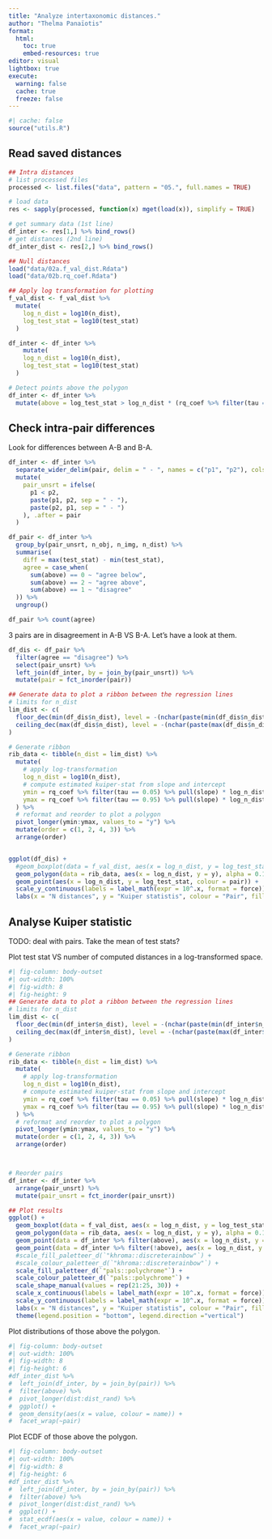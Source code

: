 ```yaml
---
title: "Analyze intertaxonomic distances."
author: "Thelma Panaïotis"
format: 
  html:
    toc: true
    embed-resources: true
editor: visual
lightbox: true
execute:
  warning: false
  cache: true
  freeze: false
---
```


```r
#| cache: false
source("utils.R")
```

## Read saved distances

```r
## Intra distances
# list processed files
processed <- list.files("data", pattern = "05.", full.names = TRUE)

# load data
res <- sapply(processed, function(x) mget(load(x)), simplify = TRUE)

# get summary data (1st line)
df_inter <- res[1,] %>% bind_rows()
# get distances (2nd line)
df_inter_dist <- res[2,] %>% bind_rows()

## Null distances
load("data/02a.f_val_dist.Rdata")
load("data/02b.rq_coef.Rdata")

## Apply log transformation for plotting
f_val_dist <- f_val_dist %>% 
  mutate(
    log_n_dist = log10(n_dist),
    log_test_stat = log10(test_stat)
  )

df_inter <- df_inter %>% 
    mutate(
    log_n_dist = log10(n_dist),
    log_test_stat = log10(test_stat)
  )

# Detect points above the polygon
df_inter <- df_inter %>% 
  mutate(above = log_test_stat > log_n_dist * (rq_coef %>% filter(tau == 0.95) %>% pull(slope)) + (rq_coef %>% filter(tau == 0.95) %>% pull(intercept)))
```

## Check intra-pair differences

Look for differences between A-B and B-A.

```r
df_inter <- df_inter %>% 
  separate_wider_delim(pair, delim = " - ", names = c("p1", "p2"), cols_remove = FALSE) %>% 
  mutate(
    pair_unsrt = ifelse(
      p1 < p2,
      paste(p1, p2, sep = " - "),
      paste(p2, p1, sep = " - ")
    ), .after = pair
  )

df_pair <- df_inter %>% 
  group_by(pair_unsrt, n_obj, n_img, n_dist) %>% 
  summarise(
    diff = max(test_stat) - min(test_stat),
    agree = case_when(
      sum(above) == 0 ~ "agree below",
      sum(above) == 2 ~ "agree above",
      sum(above) == 1 ~ "disagree"
  )) %>% 
  ungroup()

df_pair %>% count(agree)
```

3 pairs are in disagreement in A-B VS B-A. Let’s have a look at them.

```r
df_dis <- df_pair %>% 
  filter(agree == "disagree") %>% 
  select(pair_unsrt) %>% 
  left_join(df_inter, by = join_by(pair_unsrt)) %>% 
  mutate(pair = fct_inorder(pair))

## Generate data to plot a ribbon between the regression lines
# limits for n_dist
lim_dist <- c(
  floor_dec(min(df_dis$n_dist), level = -(nchar(paste(min(df_dis$n_dist))) - 1)),
  ceiling_dec(max(df_dis$n_dist), level = -(nchar(paste(max(df_dis$n_dist))) - 1))
)

# Generate ribbon
rib_data <- tibble(n_dist = lim_dist) %>% 
  mutate(
    # apply log-transformation
    log_n_dist = log10(n_dist),
    # compute estimated kuiper-stat from slope and intercept
    ymin = rq_coef %>% filter(tau == 0.05) %>% pull(slope) * log_n_dist + rq_coef %>% filter(tau == 0.05) %>% pull(intercept),
    ymax = rq_coef %>% filter(tau == 0.95) %>% pull(slope) * log_n_dist + rq_coef %>% filter(tau == 0.95) %>% pull(intercept)
  ) %>% 
  # reformat and reorder to plot a polygon
  pivot_longer(ymin:ymax, values_to = "y") %>% 
  mutate(order = c(1, 2, 4, 3)) %>% 
  arrange(order)


ggplot(df_dis) +
  #geom_boxplot(data = f_val_dist, aes(x = log_n_dist, y = log_test_stat, group = log_n_dist), colour = "gray") +
  geom_polygon(data = rib_data, aes(x = log_n_dist, y = y), alpha = 0.1) +
  geom_point(aes(x = log_n_dist, y = log_test_stat, colour = pair)) +
  scale_y_continuous(labels = label_math(expr = 10^.x, format = force)) +
  labs(x = "N distances", y = "Kuiper statistis", colour = "Pair", fill = "Pair", shape = "Pair")
```

## Analyse Kuiper statistic

::: callout-important
TODO: deal with pairs. Take the mean of test stats?
:::

Plot test stat VS number of computed distances in a log-transformed space.

```r
#| fig-column: body-outset
#| out-width: 100%
#| fig-width: 8
#| fig-height: 9
## Generate data to plot a ribbon between the regression lines
# limits for n_dist
lim_dist <- c(
  floor_dec(min(df_inter$n_dist), level = -(nchar(paste(min(df_inter$n_dist))) - 1)),
  ceiling_dec(max(df_inter$n_dist), level = -(nchar(paste(max(df_inter$n_dist))) - 1))
)

# Generate ribbon
rib_data <- tibble(n_dist = lim_dist) %>% 
  mutate(
    # apply log-transformation
    log_n_dist = log10(n_dist),
    # compute estimated kuiper-stat from slope and intercept
    ymin = rq_coef %>% filter(tau == 0.05) %>% pull(slope) * log_n_dist + rq_coef %>% filter(tau == 0.05) %>% pull(intercept),
    ymax = rq_coef %>% filter(tau == 0.95) %>% pull(slope) * log_n_dist + rq_coef %>% filter(tau == 0.95) %>% pull(intercept)
  ) %>% 
  # reformat and reorder to plot a polygon
  pivot_longer(ymin:ymax, values_to = "y") %>% 
  mutate(order = c(1, 2, 4, 3)) %>% 
  arrange(order)



# Reorder pairs
df_inter <- df_inter %>% 
  arrange(pair_unsrt) %>% 
  mutate(pair_unsrt = fct_inorder(pair_unsrt))

## Plot results
ggplot() +
  geom_boxplot(data = f_val_dist, aes(x = log_n_dist, y = log_test_stat, group = log_n_dist), colour = "gray") +
  geom_polygon(data = rib_data, aes(x = log_n_dist, y = y), alpha = 0.1) +
  geom_point(data = df_inter %>% filter(above), aes(x = log_n_dist, y = log_test_stat,  colour = pair_unsrt, shape = pair_unsrt)) +
  geom_point(data = df_inter %>% filter(!above), aes(x = log_n_dist, y = log_test_stat), colour = "grey") +
  #scale_fill_paletteer_d(`"khroma::discreterainbow"`) +
  #scale_colour_paletteer_d(`"khroma::discreterainbow"`) +
  scale_fill_paletteer_d(`"pals::polychrome"`) +
  scale_colour_paletteer_d(`"pals::polychrome"`) +
  scale_shape_manual(values = rep(21:25, 30)) +
  scale_x_continuous(labels = label_math(expr = 10^.x, format = force)) +
  scale_y_continuous(labels = label_math(expr = 10^.x, format = force)) +
  labs(x = "N distances", y = "Kuiper statistis", colour = "Pair", fill = "Pair", shape = "Pair")  +
  theme(legend.position = "bottom", legend.direction ="vertical")
```

Plot distributions of those above the polygon.

```r
#| fig-column: body-outset
#| out-width: 100%
#| fig-width: 8
#| fig-height: 6
#df_inter_dist %>% 
#  left_join(df_inter, by = join_by(pair)) %>% 
#  filter(above) %>% 
#  pivot_longer(dist:dist_rand) %>% 
#  ggplot() + 
#  geom_density(aes(x = value, colour = name)) +
#  facet_wrap(~pair)
```

Plot ECDF of those above the polygon.

```r
#| fig-column: body-outset
#| out-width: 100%
#| fig-width: 8
#| fig-height: 6
#df_inter_dist %>% 
#  left_join(df_inter, by = join_by(pair)) %>% 
#  filter(above) %>% 
#  pivot_longer(dist:dist_rand) %>% 
#  ggplot() + 
#  stat_ecdf(aes(x = value, colour = name)) +
#  facet_wrap(~pair)
```

